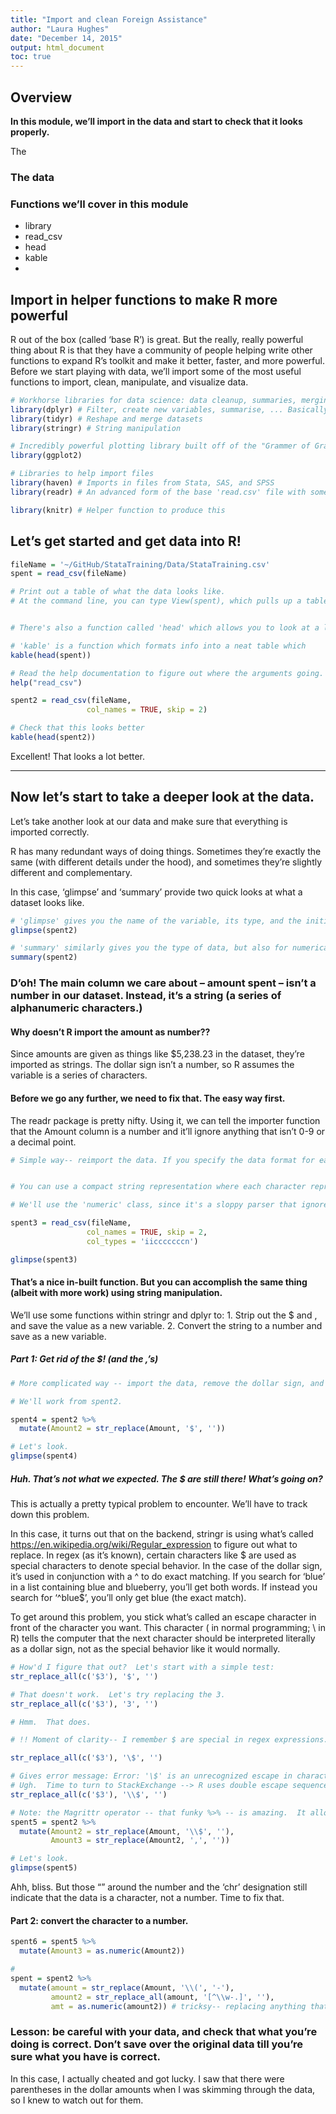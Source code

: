 ```yaml
---
title: "Import and clean Foreign Assistance"
author: "Laura Hughes"
date: "December 14, 2015"
output: html_document
toc: true
---
```


## Overview

**In this module, we'll import in the data and start to check that it looks properly.**

The 

### The data


### Functions we'll cover in this module
* library
* read_csv
* head
* kable
* 

## Import in helper functions to make R more powerful
R out of the box (called 'base R') is great. But the really, really powerful thing about R is that they have a community of people helping write other functions to expand R's toolkit and make it better, faster, and more powerful. Before we start playing with data, we'll import some of the most useful functions to import, clean, manipulate, and visualize data.

```r
# Workhorse libraries for data science: data cleanup, summaries, merging, etc.
library(dplyr) # Filter, create new variables, summarise, ... Basically, anything you can think to do to a dataset
library(tidyr) # Reshape and merge datasets
library(stringr) # String manipulation

# Incredibly powerful plotting library built off of the "Grammer of Graphics"
library(ggplot2)

# Libraries to help import files
library(haven) # Imports in files from Stata, SAS, and SPSS
library(readr) # An advanced form of the base 'read.csv' file with some added functionality.

library(knitr) # Helper function to produce this 
```

## Let's get started and get data into R!

```r
fileName = '~/GitHub/StataTraining/Data/StataTraining.csv'
spent = read_csv(fileName)

# Print out a table of what the data looks like.
# At the command line, you can type View(spent), which pulls up a table to view the data.


# There's also a function called 'head' which allows you to look at a little bit of the data so you don't have to see the full thing.  It'll show you the first 6 rows of any dataset.

# 'kable' is a function which formats info into a neat table which 
kable(head(spent))
```


```r
# Read the help documentation to figure out where the arguments going.
help("read_csv")

spent2 = read_csv(fileName,
                 col_names = TRUE, skip = 2)

# Check that this looks better
kable(head(spent2))
```

Excellent!  That looks a lot better.

---

## Now let's start to take a deeper look at the data.
Let's take another look at our data and make sure that everything is imported correctly.

R has many redundant ways of doing things. Sometimes they're exactly the same 
(with different details under the hood), and sometimes they're slightly different and complementary.

In this case, 'glimpse' and 'summary' provide two quick looks at what a dataset looks like.

```r
# 'glimpse' gives you the name of the variable, its type, and the initial values.
glimpse(spent2)

# 'summary' similarly gives you the type of data, but also for numerical data, gives you quick stats on the range of the data, the mean, and the distribution.
summary(spent2)

```

### D'oh! The main column we care about -- amount spent -- isn't a number in our dataset.  Instead, it's a string (a series of alphanumeric characters.)

#### Why doesn't R import the amount as number??
Since amounts are given as things like $5,238.23 in the dataset, they're imported as strings. The dollar sign isn't a number, so R assumes the variable is a series of characters.

#### Before we go any further, we need to fix that.  The easy way first.
The readr package is pretty nifty.  Using it, we can tell the importer function that the Amount column is a number and it'll ignore anything that isn't 0-9 or a decimal point.

```r
# Simple way-- reimport the data. If you specify the data format for each of the columns, it should take care of the rest.


# You can use a compact string representation where each character represents one column: c = character, i = integer, n = number, d = double, l = logical, D = date, T = date time, t = time, ? = guess, or _/- to skip the column.

# We'll use the 'numeric' class, since it's a sloppy parser that ignores everything except numbers, -, and .

spent3 = read_csv(fileName,
                 col_names = TRUE, skip = 2,
                 col_types = 'iicccccccn')

glimpse(spent3)

```


#### That's a nice in-built function. But you can accomplish the same thing (albeit with more work) using string manipulation.
We'll use some functions within stringr and dplyr to: 
1. Strip out the $ and , and save the value as a new variable.
2. Convert the string to a number and save as a new variable.

##### Part 1: Get rid of the $! (and the ,'s)
```r
# More complicated way -- import the data, remove the dollar sign, and convert the strings to numbers.

# We'll work from spent2.

spent4 = spent2 %>% 
  mutate(Amount2 = str_replace(Amount, '$', ''))

# Let's look.
glimpse(spent4)

```

##### Huh.  That's not what we expected.  The $ are still there!  What's going on?
This is actually a pretty typical problem to encounter.  We'll have to track down this problem.  

In this case, it turns out that on the backend, stringr is using what's called [https://en.wikipedia.org/wiki/Regular_expression](Regular Expression Matching) to figure out what to replace.  In regex (as it's known), certain characters like $ are used as special characters to denote special behavior.  In the case of the dollar sign, it's used in conjunction with a ^ to do exact matching.  If you search for 'blue' in a list containing blue and blueberry, you'll get both words.  If instead you search for '^blue$', you'll only get blue (the exact match).

To get around this problem, you stick what's called an escape character in front of the character you want.  This character (\ in normal programming; \\ in R) tells the computer that the next character should be interpreted literally as a dollar sign, not as the special behavior like it would normally.


```r
# How'd I figure that out?  Let's start with a simple test:
str_replace_all(c('$3'), '$', '')

# That doesn't work.  Let's try replacing the 3.
str_replace_all(c('$3'), '3', '')

# Hmm.  That does.  

# !! Moment of clarity-- I remember $ are special in regex expressions.  Normally, you fix this by adding \ before the special character.

str_replace_all(c('$3'), '\$', '')

# Gives error message: Error: '\$' is an unrecognized escape in character string starting "'\$"
# Ugh.  Time to turn to StackExchange --> R uses double escape sequences.  Problem solved!
str_replace_all(c('$3'), '\\$', '')

# Note: the Magrittr operator -- that funky %>% -- is amazing.  It allows you to string together operations from the dplyr package, instead of having to call them sequentially.
spent5 = spent2 %>% 
  mutate(Amount2 = str_replace(Amount, '\\$', ''),
         Amount3 = str_replace(Amount2, ',', ''))

# Let's look.
glimpse(spent5)

```

Ahh, bliss.  But those "" around the number and the 'chr' designation still indicate that the data is a character, not a number.  Time to fix that.

#### Part 2: convert the character to a number.
```r
spent6 = spent5 %>% 
  mutate(Amount3 = as.numeric(Amount2))

# 
spent = spent2 %>% 
  mutate(amount = str_replace(Amount, '\\(', '-'), 
         amount2 = str_replace_all(amount, '[^\\w-.]', ''),
         amt = as.numeric(amount2)) # tricksy-- replacing anything that isn't a 'word' -- letter or number
```


### Lesson: be careful with your data, and check that what you're doing is correct. Don't save over the original data till you're sure what you have is correct.

In this case, I actually cheated and got lucky. I saw that there were parentheses in the dollar amounts when I was skimming through the data, so I knew to watch out for them.